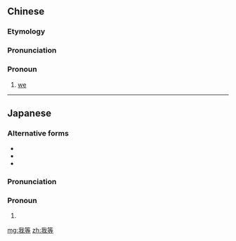 ==Chinese==
{{zh-forms}}

===Etymology===
{{rfe|zh|{{compound|zh|我|tr1=wǒ|t1=I|等|tr2=děng|t2=et al.}}?}}

===Pronunciation===
{{zh-pron
|m=wǒděng
|c=ngo5 dei6
|h=pfs=ngài-teu
|cat=pron
}}

===Pronoun===
{{zh-pronoun}}

# {{lb|zh|archaic}} [[we]]

----

==Japanese==
{{ja-kanjitab|われ|ら|yomi=k}}

===Alternative forms===
* {{ja-l|我ら}}
* {{ja-l|吾等}}
* {{ja-l|吾ら}}

===Pronunciation===
{{ja-pron|われら|y=k}}

===Pronoun===
{{ja-pos|pronoun|われら}}

# {{alt form of|我ら|lang=ja}}

[[mg:我等]]
[[zh:我等]]